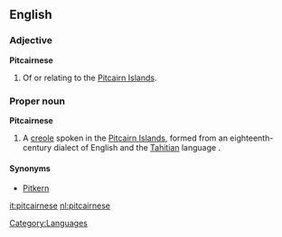 ==English==
===Adjective===
'''Pitcairnese'''

#Of or relating to the [[Pitcairn Islands]].

===Proper noun===
'''Pitcairnese'''

#A [[creole]] spoken in the [[Pitcairn Islands]], formed from an eighteenth-century dialect of English and the [[Tahitian]] language .

====Synonyms====
*[[Pitkern]]

[[Category:Languages]]

[[it:pitcairnese]]
[[nl:pitcairnese]]